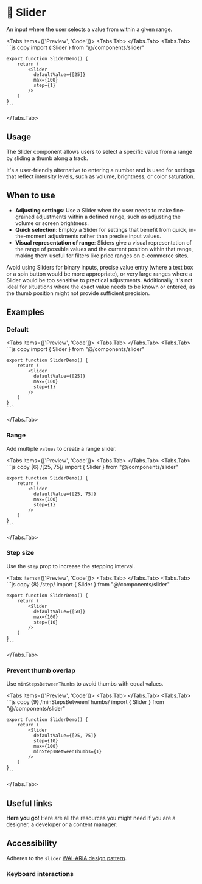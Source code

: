 
# 💠 Slider

An input where the user selects a value from within a given range.

<Tabs items={['Preview', 'Code']}>
  <Tabs.Tab>
    <SliderPreview />
  </Tabs.Tab>
  <Tabs.Tab>
    ```js copy 
    import { Slider } from "@/components/slider"
 
    export function SliderDemo() {
        return (
            <Slider
              defaultValue={[25]}
              max={100}
              step={1}
            />
        )
    }
    ```
  </Tabs.Tab>
</Tabs>

## Usage

The Slider component allows users to select a specific value from a range by sliding a thumb along a track. 

It's a user-friendly alternative to entering a number and is used for settings that reflect intensity levels, such as volume, brightness, or color saturation.

## When to use
- **Adjusting settings**: Use a Slider when the user needs to make fine-grained adjustments within a defined range, such as adjusting the volume or screen brightness.
- **Quick selection**: Employ a Slider for settings that benefit from quick, in-the-moment adjustments rather than precise input values.
- **Visual representation of range**: Sliders give a visual representation of the range of possible values and the current position within that range, making them useful for filters like price ranges on e-commerce sites.

Avoid using Sliders for binary inputs, precise value entry (where a text box or a spin button would be more appropriate), or very large ranges where a Slider would be too sensitive to practical adjustments. Additionally, it's not ideal for situations where the exact value needs to be known or entered, as the thumb position might not provide sufficient precision.

## Examples

### Default

<Tabs items={['Preview', 'Code']}>
  <Tabs.Tab>
    <SliderDefault />
  </Tabs.Tab>
  <Tabs.Tab>
    ```js copy 
    import { Slider } from "@/components/slider"
 
    export function SliderDemo() {
        return (
            <Slider
              defaultValue={[25]}
              max={100}
              step={1}
            />
        )
    }
    ```
  </Tabs.Tab>
</Tabs>

### Range

Add multiple `values` to create a range slider.

<Tabs items={['Preview', 'Code']}>
  <Tabs.Tab>
    <SliderRange />
  </Tabs.Tab>
  <Tabs.Tab>
    ```js copy {6} /[25, 75]/
    import { Slider } from "@/components/slider"
 
    export function SliderDemo() {
        return (
            <Slider
              defaultValue={[25, 75]}
              max={100}
              step={1}
            />
        )
    }
    ```
  </Tabs.Tab>
</Tabs>

### Step size

Use the `step` prop to increase the stepping interval.

<Tabs items={['Preview', 'Code']}>
  <Tabs.Tab>
    <SliderStep />
  </Tabs.Tab>
  <Tabs.Tab>
    ```js copy {8} /step/
    import { Slider } from "@/components/slider"
 
    export function SliderDemo() {
        return (
            <Slider
              defaultValue={[50]}
              max={100}
              step={10}
            />
        )
    }
    ```
  </Tabs.Tab>
</Tabs>

### Prevent thumb overlap

Use `minStepsBetweenThumbs` to avoid thumbs with equal values.

<Tabs items={['Preview', 'Code']}>
  <Tabs.Tab>
    <SliderOverlap />
  </Tabs.Tab>
  <Tabs.Tab>
    ```js copy {9} /minStepsBetweenThumbs/
    import { Slider } from "@/components/slider"
 
    export function SliderDemo() {
        return (
            <Slider
              defaultValue={[25, 75]}
              step={10}
              max={100}
              minStepsBetweenThumbs={1}
            />
        )
    }
    ```
  </Tabs.Tab>
</Tabs>


## Useful links

**Here you go!** Here are all the resources you might need if you are a designer, a developer or a content manager:

<Cards className='mt-8'>
  <Card
    title="🤖 Storybook"
    href="https://main--653e613f4feb85c1b6467ba7.chromatic.com/?path=/docs/components-slider--documentation"
  />
  <Card
    title="🪄 Figma"
    href="https://www.figma.com/file/acdO58jx9zgGfkKu6htrx2/%F0%9F%94%B5-Fusillo-Design-System?type=design&node-id=540%3A8879&mode=design&t=7r34RfU06jHXNJDx-1"
  />
</Cards>  

## Accessibility

Adheres to the `slider` [WAI-ARIA design pattern](https://www.w3.org/WAI/ARIA/apg/patterns/slider-multithumb/).

### Keyboard interactions

<SliderAccessibility />